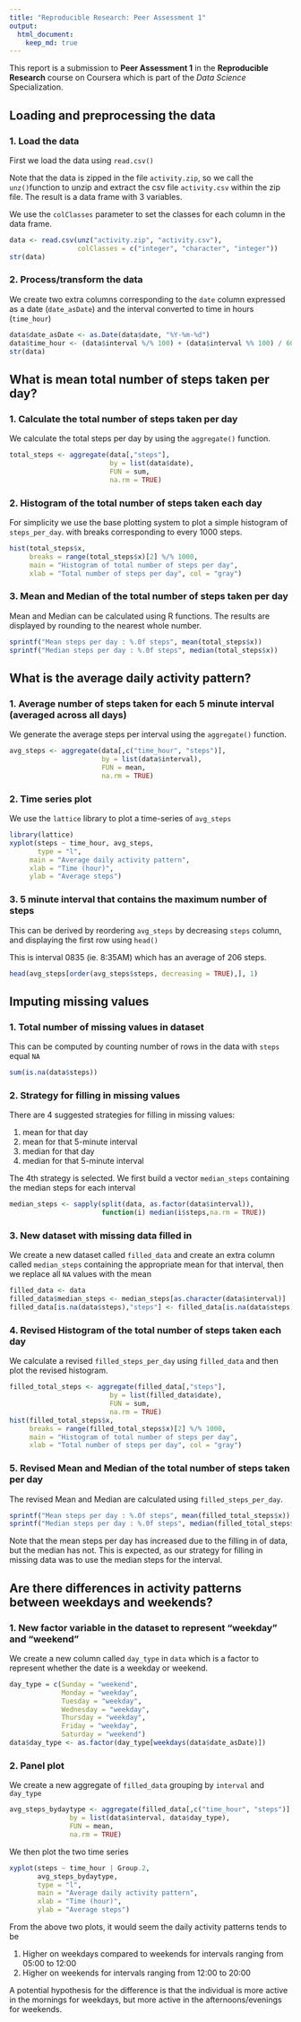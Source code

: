 ```yaml
---
title: "Reproducible Research: Peer Assessment 1"
output: 
  html_document:
    keep_md: true
---
```


This report is a submission to **Peer Assessment 1** in the **Reproducible Research** course on Coursera which is part of the *Data Science* Specialization.

## Loading and preprocessing the data

### 1. Load the data
First we load the data using `read.csv()`

Note that the data is zipped in the file `activity.zip`, so we call the `unz()`function to unzip and extract the csv file `activity.csv` within the zip file. The result is a data frame with 3 variables.

We use the `colClasses` parameter to set the classes for each column in the data frame.

```r
data <- read.csv(unz("activity.zip", "activity.csv"),
                 colClasses = c("integer", "character", "integer"))
str(data)
```

### 2. Process/transform the data

We create two extra columns corresponding to the `date` column expressed as a date (`date_asDate`) and the interval converted to time in hours (`time_hour`)

```r
data$date_asDate <- as.Date(data$date, "%Y-%m-%d")
data$time_hour <- (data$interval %/% 100) + (data$interval %% 100) / 60
str(data)
```


## What is mean total number of steps taken per day?

### 1. Calculate the total number of steps taken per day

We calculate the total steps per day by using the `aggregate()` function.

```r
total_steps <- aggregate(data[,"steps"],
                         by = list(data$date),
                         FUN = sum,
                         na.rm = TRUE)
```

### 2. Histogram of the total number of steps taken each day

For simplicity we use the base plotting system to plot a simple histogram of `steps_per_day`. with breaks corresponding to every 1000 steps.

```r
hist(total_steps$x,
     breaks = range(total_steps$x)[2] %/% 1000,
     main = "Histogram of total number of steps per day",
     xlab = "Total number of steps per day", col = "gray")
```

### 3. Mean and Median of the total number of steps taken per day

Mean and Median can be calculated using R functions. The results are displayed by rounding to the nearest whole number.

```r
sprintf("Mean steps per day : %.0f steps", mean(total_steps$x))
sprintf("Median steps per day : %.0f steps", median(total_steps$x))
```

## What is the average daily activity pattern?

### 1. Average number of steps taken for each 5 minute interval (averaged across all days)

We generate the average steps per interval using the `aggregate()` function.

```r
avg_steps <- aggregate(data[,c("time_hour", "steps")],
                       by = list(data$interval),
                       FUN = mean,
                       na.rm = TRUE)
```

### 2. Time series plot

We use the `lattice` library to plot a time-series of `avg_steps`

```r
library(lattice)
xyplot(steps ~ time_hour, avg_steps,
       type = "l",
     main = "Average daily activity pattern",
     xlab = "Time (hour)",
     ylab = "Average steps")
```

### 3. 5 minute interval that contains the maximum number of steps

This can be derived by reordering `avg_steps` by decreasing `steps` column, and displaying the first row using `head()`

This is interval 0835 (ie. 8:35AM) which has an average of 206 steps.

```r
head(avg_steps[order(avg_steps$steps, decreasing = TRUE),], 1)
```

## Imputing missing values

### 1. Total number of missing values in dataset

This can be computed by counting number of rows in the data with `steps` equal `NA`

```r
sum(is.na(data$steps))
```

### 2. Strategy for filling in missing values

There are 4 suggested strategies for filling in missing values:

1. mean for that day
2. mean for that 5-minute interval
3. median for that day
4. median for that 5-minute interval

The 4th strategy is selected. We first build a vector `median_steps` containing the median steps for each interval

```r
median_steps <- sapply(split(data, as.factor(data$interval)),
                       function(i) median(i$steps,na.rm = TRUE))
```

### 3. New dataset with missing data filled in

We create a new dataset called `filled_data` and create an extra column called `median_steps` containing the appropriate mean for that interval, then we replace all `NA` values with the mean 

```r
filled_data <- data
filled_data$median_steps <- median_steps[as.character(data$interval)]
filled_data[is.na(data$steps),"steps"] <- filled_data[is.na(data$steps),"median_steps"]

```


### 4. Revised Histogram of the total number of steps taken each day

We calculate a revised `filled_steps_per_day` using `filled_data` and then plot the revised histogram.

```r
filled_total_steps <- aggregate(filled_data[,"steps"],
                         by = list(filled_data$date),
                         FUN = sum,
                         na.rm = TRUE)
hist(filled_total_steps$x,
     breaks = range(filled_total_steps$x)[2] %/% 1000,
     main = "Histogram of total number of steps per day",
     xlab = "Total number of steps per day", col = "gray")
```

### 5. Revised Mean and Median of the total number of steps taken per day

The revised Mean and Median are calculated using `filled_steps_per_day`.

```r
sprintf("Mean steps per day : %.0f steps", mean(filled_total_steps$x))
sprintf("Median steps per day : %.0f steps", median(filled_total_steps$x))
```

Note that the mean steps per day has increased due to the filling in of data, but the median has not. This is expected, as our strategy for filling in missing data was to use the median steps for the interval.

## Are there differences in activity patterns between weekdays and weekends?

### 1. New factor variable in the dataset to represent "weekday" and "weekend" 

We create a new column called `day_type` in `data` which is a factor to represent whether the date is a weekday or weekend.

```r
day_type = c(Sunday = "weekend",
             Monday = "weekday",
             Tuesday = "weekday",
             Wednesday = "weekday",
             Thursday = "weekday",
             Friday = "weekday",
             Saturday = "weekend")
data$day_type <- as.factor(day_type[weekdays(data$date_asDate)])
```

### 2. Panel plot

We create a new aggregate of `filled_data` grouping by `interval` and `day_type`

```r
avg_steps_bydaytype <- aggregate(filled_data[,c("time_hour", "steps")],
               by = list(data$interval, data$day_type),
               FUN = mean,
               na.rm = TRUE)
```

We then plot the two time series

```r
xyplot(steps ~ time_hour | Group.2,
       avg_steps_bydaytype,
       type = "l",
       main = "Average daily activity pattern",
       xlab = "Time (hour)",
       ylab = "Average steps")
```

From the above two plots, it would seem the daily activity patterns tends to be

1. Higher on weekdays compared to weekends for intervals ranging from 05:00 to 12:00
2. Higher on weekends for intervals ranging from 12:00 to 20:00

A potential hypothesis for the difference is that the individual is more active in the mornings for weekdays, but more active in the afternoons/evenings for weekends.